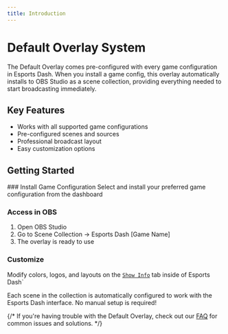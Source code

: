 ```yaml
---
title: Introduction
---
```



# Default Overlay System

The Default Overlay comes pre-configured with every game configuration in Esports Dash. When you install a game config, this overlay automatically installs to OBS Studio as a scene collection, providing everything needed to start broadcasting immediately.

## Key Features
- Works with all supported game configurations
- Pre-configured scenes and sources
- Professional broadcast layout
- Easy customization options 



## Getting Started

<Steps>
### Install Game Configuration
Select and install your preferred game configuration from the dashboard

### Access in OBS
1. Open OBS Studio
2. Go to Scene Collection → Esports Dash [Game Name]
3. The overlay is ready to use

### Customize
Modify colors, logos, and layouts on the [`Show Info`](/showinfo) tab inside of Esports Dash`
</Steps>

<Callout type="info">
  Each scene in the collection is automatically configured to work with the Esports Dash interface. No manual setup is required!
</Callout>


{/* If you're having trouble with the Default Overlay, check out our [FAQ](/faq) for common issues and solutions. */}

